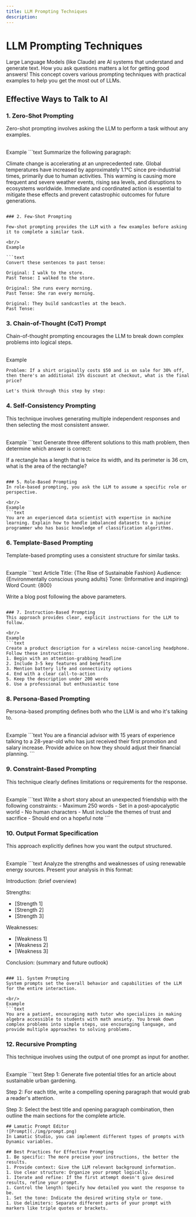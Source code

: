 ```yaml
---
title: LLM Prompting Techniques
description: 
---
```


# LLM Prompting Techniques

Large Language Models (like Claude) are AI systems that understand and generate text. How you ask questions matters a lot for getting good answers! This concept covers various prompting techniques with practical examples to help you get the most out of LLMs.

## Effective Ways to Talk to AI

### 1. Zero-Shot Prompting
Zero-shot prompting involves asking the LLM to perform a task without any examples.

<br/>
Example
```text
Summarize the following paragraph:

Climate change is accelerating at an unprecedented rate. Global temperatures have increased by approximately 1.1°C since pre-industrial times, primarily due to human activities. This warming is causing more frequent and severe weather events, rising sea levels, and disruptions to ecosystems worldwide. Immediate and coordinated action is essential to mitigate these effects and prevent catastrophic outcomes for future generations.
```

### 2. Few-Shot Prompting

Few-shot prompting provides the LLM with a few examples before asking it to complete a similar task.

<br/>
Example

```text
Convert these sentences to past tense:

Original: I walk to the store.
Past Tense: I walked to the store.

Original: She runs every morning.
Past Tense: She ran every morning.

Original: They build sandcastles at the beach.
Past Tense:
```

### 3. Chain-of-Thought (CoT) Prompt
Chain-of-thought prompting encourages the LLM to break down complex problems into logical steps.

<br/>
Example

```text
Problem: If a shirt originally costs $50 and is on sale for 30% off, then there's an additional 15% discount at checkout, what is the final price?

Let's think through this step by step:
```

### 4. Self-Consistency Prompting
This technique involves generating multiple independent responses and then selecting the most consistent answer.

<br/>
Example
```text
Generate three different solutions to this math problem, then determine which answer is correct:

If a rectangle has a length that is twice its width, and its perimeter is 36 cm, what is the area of the rectangle?
```

### 5. Role-Based Prompting
In role-based prompting, you ask the LLM to assume a specific role or perspective.

<br/>
Example
```text
You are an experienced data scientist with expertise in machine learning. Explain how to handle imbalanced datasets to a junior programmer who has basic knowledge of classification algorithms.
```

### 6. Template-Based Prompting
Template-based prompting uses a consistent structure for similar tasks.

<br/>
Example
```text
Article Title: {The Rise of Sustainable Fashion}
Audience: {Environmentally conscious young adults}
Tone: {Informative and inspiring}
Word Count: {800}

Write a blog post following the above parameters.
```

### 7. Instruction-Based Prompting
This approach provides clear, explicit instructions for the LLM to follow.

<br/>
Example
```text
Create a product description for a wireless noise-canceling headphone. Follow these instructions:
1. Begin with an attention-grabbing headline
2. Include 3-5 key features and benefits
3. Mention battery life and connectivity options
4. End with a clear call-to-action
5. Keep the description under 200 words
6. Use a professional but enthusiastic tone
```

### 8. Persona-Based Prompting
Persona-based prompting defines both who the LLM is and who it's talking to.

<br/>
Example
```text
You are a financial advisor with 15 years of experience talking to a 28-year-old who has just received their first promotion and salary increase. Provide advice on how they should adjust their financial planning.
```

### 9. Constraint-Based Prompting
This technique clearly defines limitations or requirements for the response.

<br/>
Example
```text
Write a short story about an unexpected friendship with the following constraints:
- Maximum 250 words
- Set in a post-apocalyptic world
- No human characters
- Must include the themes of trust and sacrifice
- Should end on a hopeful note
```

### 10. Output Format Specification
This approach explicitly defines how you want the output structured.

<br/>
Example
```text
Analyze the strengths and weaknesses of using renewable energy sources. Present your analysis in this format:

Introduction: (brief overview)

Strengths:
- [Strength 1]
- [Strength 2]
- [Strength 3]

Weaknesses:
- [Weakness 1]
- [Weakness 2]
- [Weakness 3]

Conclusion: (summary and future outlook)
```

### 11. System Prompting
System prompts set the overall behavior and capabilities of the LLM for the entire interaction.

<br/>
Example
```text
You are a patient, encouraging math tutor who specializes in making algebra accessible to students with math anxiety. You break down complex problems into simple steps, use encouraging language, and provide multiple approaches to solving problems.
```

### 12. Recursive Prompting
This technique involves using the output of one prompt as input for another.

<br/>
Example
```text
Step 1: Generate five potential titles for an article about sustainable urban gardening.

Step 2: For each title, write a compelling opening paragraph that would grab a reader's attention.

Step 3: Select the best title and opening paragraph combination, then outline the main sections for the complete article.
```
## Lamatic Prompt Editor
![Prompt](./img/prompt.png)
In Lamatic Studio, you can implement different types of prompts with Dynamic variables.

## Best Practices for Effective Prompting
1. Be specific: The more precise your instructions, the better the results.
1. Provide context: Give the LLM relevant background information.
1. Use clear structure: Organize your prompt logically.
1. Iterate and refine: If the first attempt doesn't give desired results, refine your prompt.
1. Control the length: Specify how detailed you want the response to be.
1. Set the tone: Indicate the desired writing style or tone.
1. Use delimiters: Separate different parts of your prompt with markers like triple quotes or brackets.
